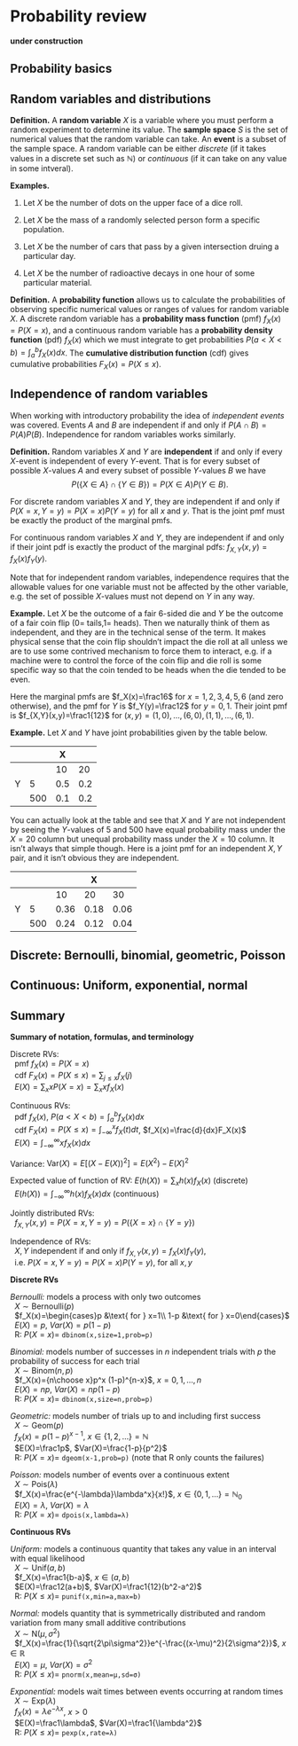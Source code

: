 #  Probability review

**under construction**

## Probability basics

## Random variables and distributions

::: defbox
**Definition.** A **random variable** $X$ is a variable where you must perform a random experiment to determine its value. The **sample space** $S$ is the set of numerical values that the random variable can take. An **event** is a subset of the sample space. A random variable can be either *discrete* (if it takes values in a discrete set such as $\mathbb N$) or *continuous* (if it can take on any value in some intveral).
:::

::: exbox
**Examples.**

(1) Let $X$ be the number of dots on the upper face of a dice roll.

(2) Let $X$ be the mass of a randomly selected person form a specific population.

(3) Let $X$ be the number of cars that pass by a given intersection druing a particular day.

(4) Let $X$ be the number of radioactive decays in one hour of some particular material.
:::

::: defbox
**Definition.** A **probability function** allows us to calculate the probabilities of observing specific numerical values or ranges of values for random variable $X$. A discrete random variable has a **probability mass function** (pmf) $f_X(x)=P(X=x)$, and a continuous random variable has a **probability density function** (pdf) $f_X(x)$ which we must integrate to get probabilities $P(a<X<b)=\int_a^b f_X(x)dx$. The **cumulative distribution function** (cdf) gives cumulative probabilities $F_X(x)=P(X\leq x)$.
:::

## Independence of random variables

When working with introductory probability the idea of *independent events* was covered. Events $A$ and $B$ are independent if and only if $P(A\cap B)=P(A)P(B)$. Independence for random variables works similarly.

::: defbox
**Definition.** Random variables $X$ and $Y$ are **independent** if and only if every $X$-event is independent of every $Y$-event. That is for every subset of possible $X$-values $A$ and every subset of possible $Y$-values $B$ we have 
$$P(\{X\in A\}\cap \{Y\in B\})=P(X\in A)P(Y\in B).$$

For discrete random variables $X$ and $Y$, they are independent if and only if $P(X=x,Y=y)=P(X=x)P(Y=y)$ for all $x$ and $y$. That is the joint pmf must be exactly the product of the marginal pmfs. 

For continuous random variables $X$ and $Y$, they are independent if and only if their joint pdf is exactly the product of the marginal pdfs: $f_{X,Y}(x,y)=f_X(x)f_Y(y)$.

Note that for independent random variables, independence requires that the allowable values for one variable must not be affected by the other variable, e.g. the set of possible $X$-values must not depend on $Y$ in any way.
:::

::: exbox
**Example.** Let $X$ be the outcome of a fair 6-sided die and $Y$ be the outcome of a fair coin flip ($0=~$tails,$1=~$heads). Then we naturally think of them as independent, and they are in the technical sense of the term. It makes physical sense that the coin flip shouldn't impact the die roll at all unless we are to use some contrived mechanism to force them to interact, e.g. if a machine were to control the force of the coin flip and die roll is some specific way so that the coin tended to be heads when the die tended to be even.

Here the marginal pmfs are $f_X(x)=\frac16$ for $x=1,2,3,4,5,6$ (and zero otherwise), and the pmf for $Y$ is $f_Y(y)=\frac12$ for $y=0,1$. Their joint pmf is $f_{X,Y}(x,y)=\frac1{12}$ for $(x,y)=(1,0),\ldots,(6,0),(1,1),\ldots,(6,1)$.
:::

::: exbox
**Example.** Let $X$ and $Y$ have joint probabilities given by the table below.

|   |     |     X     |
|---|-----|-----|-----|
|   |     | 10  | 20  |
| Y | 5   | 0.5 | 0.2 |
|   | 500 | 0.1 | 0.2 |

You can actually look at the table and see that $X$ and $Y$ are not independent by seeing the $Y$-values of 5 and 500 have equal probability mass under the $X=20$ column but unequal probability mass under the $X=10$ column. It isn't always that simple though. Here is a joint pmf for an independent $X,Y$ pair, and it isn't obvious they are independent.

|   |     |      | X   |       |
|---|-----|------|------|-------|
|   |     | 10   | 20   | 30    |
| Y | 5   | 0.36 | 0.18 | 0.06  |
|   | 500 | 0.24 | 0.12 | 0.04  |

:::

## Discrete: Bernoulli, binomial, geometric, Poisson

## Continuous: Uniform, exponential, normal

## Summary 

::: defbox
**Summary of notation, formulas, and terminology**

Discrete RVs:<br>
&nbsp; pmf $f_X(x)=P(X=x)$ <br>
&nbsp; cdf $F_X(x)=P(X\leq x)=\sum_{j\leq x} f_X(j)$ <br>
&nbsp; $E(X)=\sum_{x} x P(X=x)=\sum_{x} x f_X(x)$ 

Continuous RVs:<br>
&nbsp; pdf $f_X(x)$, $P(a<X<b)=\int_a^b f_X(x)dx$ <br>
&nbsp; cdf $F_X(x)=P(X\leq x)=\int_{-\infty}^x f_X(t)dt$, $f_X(x)=\frac{d}{dx}F_X(x)$<br>
&nbsp; $E(X)=\int_{-\infty}^\infty x f_X(x) dx$ 

Variance: $\textrm{Var}(X)=E[(X-E(X))^2]=E(X^2)-E(X)^2$

Expected value of function of RV: $E(h(X))=\sum_x h(x) f_X(x)$ (discrete)<br> 
&nbsp; $E(h(X))=\int_{-\infty}^\infty h(x) f_X(x) dx$ (continuous)

Jointly distributed RVs: <br>
&nbsp; $f_{X,Y}(x,y)=P(X=x,Y=y)=P(\{X=x\}\cap\{Y=y\})$

Independence of RVs: <br>
&nbsp; $X,Y$ independent if and only if $f_{X,Y}(x,y)=f_X(x) f_Y(y)$, <br>
&nbsp; i.e. $P(X=x,Y=y)=P(X=x)P(Y=y)$, for all $x,y$

**Discrete RVs**

*Bernoulli:* models a process with only two outcomes<br>
&nbsp; $X\sim\mathsf{Bernoulli}(p)$<br>
&nbsp; $f_X(x)=\begin{cases}p &\text{ for } x=1\\ 1-p &\text{ for } x=0\end{cases}$<br>
&nbsp; $E(X)=p$, $Var(X)=p(1-p)$<br>
&nbsp; R: $P(X=x)=~$`dbinom(x,size=1,prob=p)`<br>

*Binomial:* models number of successes in $n$ independent trials with $p$ the probability of success for each trial<br>
&nbsp; $X\sim\mathsf{Binom}(n,p)$<br>
&nbsp; $f_X(x)={n\choose x}p^x (1-p)^{n-x}$, $x=0,1,\ldots,n$<br>
&nbsp; $E(X)=np$, $Var(X)=np(1-p)$<br>
&nbsp; R: $P(X=x)=~$`dbinom(x,size=n,prob=p)`<br>

*Geometric:* models number of trials up to and including first success<br>
&nbsp; $X\sim\mathsf{Geom}(p)$<br>
&nbsp; $f_X(x)=p(1-p)^{x-1}$, $x\in\{1,2,\ldots\}=\mathbb N$<br>
&nbsp; $E(X)=\frac1p$, $Var(X)=\frac{1-p}{p^2}$<br>
&nbsp; R: $P(X=x)=~$`dgeom(x-1,prob=p)` (note that R only counts the failures)<br>

*Poisson:* models number of events over a continuous extent<br>
&nbsp; $X\sim\mathsf{Pois}(\lambda)$<br>
&nbsp; $f_X(x)=\frac{e^{-\lambda}\lambda^x}{x!}$, $x\in\{0,1,\ldots\}=\mathbb N_0$<br>
&nbsp; $E(X)=\lambda$, $Var(X)=\lambda$<br>
&nbsp; R: $P(X=x)=~$`dpois(x,lambda=λ)`<br>

**Continuous RVs**

*Uniform:* models a continuous quantity that takes any value in an interval with equal likelihood<br>
&nbsp; $X\sim\mathsf{Unif}(a,b)$<br>
&nbsp; $f_X(x)=\frac1{b-a}$, $x\in(a,b)$<br>
&nbsp; $E(X)=\frac12(a+b)$, $Var(X)=\frac1{12}(b^2-a^2)$<br>
&nbsp; R: $P(X\leq x)=~$`punif(x,min=a,max=b)`<br>

*Normal:* models quantity that is symmetrically distributed and random variation from many small additive contributions<br>
&nbsp; $X\sim\mathsf{N}(\mu,\sigma^2)$<br>
&nbsp; $f_X(x)=\frac{1}{\sqrt{2\pi\sigma^2}}e^{-\frac{(x-\mu)^2}{2\sigma^2}}$, $x\in\mathbb R$<br>
&nbsp; $E(X)=\mu$, $Var(X)=\sigma^2$<br>
&nbsp; R: $P(X\leq x)=~$`pnorm(x,mean=μ,sd=σ)`<br>

*Exponential:* models wait times between events occurring at random times<br>
&nbsp; $X\sim\mathsf{Exp}(\lambda)$<br>
&nbsp; $f_X(x)=\lambda e^{-\lambda x}$, $x>0$<br>
&nbsp; $E(X)=\frac1\lambda$, $Var(X)=\frac1{\lambda^2}$<br>
&nbsp; R: $P(X\leq x)=~$`pexp(x,rate=λ)`<br>

:::
